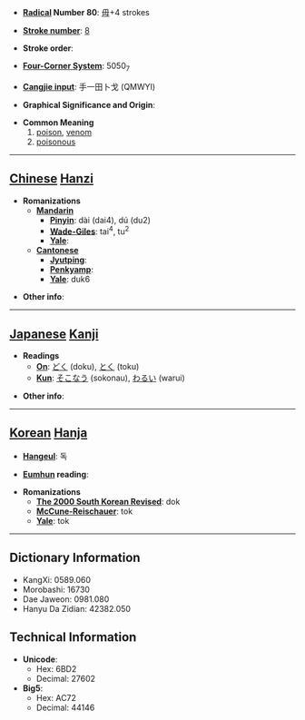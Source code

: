 * '''[[Wiktionary:Chinese radical index| Radical]] Number 80''': [[Wiktionary:Chinese radical index 毋|毋]]+4 strokes

* '''[[Wiktionary:Chinese total strokes index|Stroke number]]''': [[Wiktionary:Chinese total strokes index 8|8]]

* '''Stroke order''': 

* '''[[Wiktionary:Chinese four corner index|Four-Corner System]]''': 5050<sub>7</sub>

* '''[[Wiktionary:Chinese Cangjie index|Cangjie input]]''': 手一田卜戈 (QMWYI)

* '''Graphical Significance and Origin''': 

* '''Common Meaning'''
*#[[poison]], [[venom]]
*# [[poisonous]]


----

== [[Chinese]] [[Hanzi]] ==

* '''Romanizations'''
** '''[[Mandarin]]'''
*** '''[[Pinyin]]''': dài (dai4), dú (du2)
*** '''[[Wade-Giles]]''': tai<sup>4</sup>, tu<sup>2</sup>
*** '''[[Yale]]''': 
** '''[[Cantonese]]'''
*** '''[[Jyutping]]''':
*** '''[[Penkyamp]]''': 
*** '''[[Yale]]''': duk6

* '''Other info''': 

----

== [[Japanese]] [[Kanji]] ==

* '''Readings'''
** '''[[On]]''': [[どく]] (doku), [[とく]] (toku)
** '''[[Kun]]''': [[そこなう]] (sokonau), [[わるい]] (warui)

* '''Other info''':  

----

== [[Korean]] [[Hanja]] ==

* '''[[Hangeul]]''': 독

* '''[[Eumhun]] reading''': 

* '''Romanizations'''
** '''[[The 2000 South Korean Revised Romanization|The 2000 South Korean Revised]]''': dok
** '''[[McCune-Reischauer]]''': tok
** '''[[Yale]]''': tok

----

== Dictionary Information ==

* KangXi: 0589.060
* Morobashi: 16730
* Dae Jaweon: 0981.080
* Hanyu Da Zidian: 42382.050

== Technical Information ==

* '''Unicode''':
** Hex: 6BD2
** Decimal: 27602
* '''Big5''':
** Hex: AC72
** Decimal: 44146